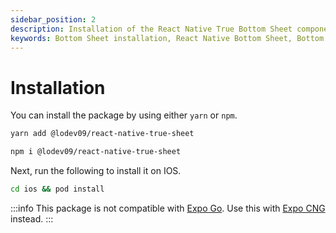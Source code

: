 ```yaml
---
sidebar_position: 2
description: Installation of the React Native True Bottom Sheet component.
keywords: Bottom Sheet installation, React Native Bottom Sheet, Bottom Sheet documentation
---
```


# Installation

You can install the package by using either `yarn` or `npm`.

```sh
yarn add @lodev09/react-native-true-sheet
```
```sh
npm i @lodev09/react-native-true-sheet
```

Next, run the following to install it on IOS.

```sh
cd ios && pod install
```

:::info
This package is not compatible with [Expo Go](https://docs.expo.dev/get-started/expo-go/). Use this with [Expo CNG](https://docs.expo.dev/workflow/continuous-native-generation/) instead.
:::
